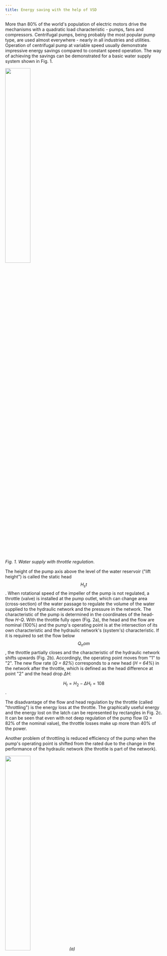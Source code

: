 ```yaml
---
title: Energy saving with the help of VSD
---
```


More than 80% of the world's population of electric motors drive the mechanisms
with a quadratic load characteristic - pumps, fans and compressors. Centrifugal
pumps, being probably the most popular pump type, are used almost everywhere -
nearly in all industries and utilities. Operation of centrifugal pump at
variable speed usually demonstrate impressive energy savings compared to
constant speed operation. The way of achieving the savings can be demonstrated
for a basic water supply system shown in Fig. 1.


<img src={PumpImage.src} width="40%" height="40%" />

_Fig. 1. Water supply with throttle regulation_.

The height of the pump axis above the level of the water reservoir ("lift
height") is called the static head $$H_st$$. When rotational speed of the
impeller of the pump is not regulated, a throttle (valve) is installed at the
pump outlet, which can change area (cross-section) of the water passage to
regulate the volume of the water supplied to the hydraulic network and the
pressure in the network. The characteristic of the pump is determined in the
coordinates of the head-flow _H-Q_. With the throttle fully open (Fig. 2a), the
head and the flow are nominal (100%) and the pump's operating point is at the
intersection of its own characteristic and the hydraulic network's (system's)
characteristic. If it is required to set the flow below $$Q_nom$$, the throttle
partially closes and the characteristic of the hydraulic network shifts upwards
(Fig. 2b). Accordingly, the operating point moves from "1" to "2". The new flow
rate (_Q = 82%_) corresponds to a new head (_H = 64%_) in the network after the
throttle, which is defined as the head difference at point "2" and the head drop
_ΔH_:

$$H_t=H_2-ΔH_t=108%-44%=64%$$.

The disadvantage of the flow and head regulation by the throttle (called
"throttling") is the energy loss at the throttle. The graphically useful energy
and the energy lost on the latch can be represented by rectangles in Fig. 2c. It
can be seen that even with not deep regulation of the pump flow (Q = 82% of the
nominal value), the throttle losses make up more than 40% of the power.

Another problem of throttling is reduced efficiency of the pump when the pump's
operating point is shifted from the rated due to the change in the performance
of the hydraulic network (the throttle is part of the network).


<img src={Pump_charsImage.src} width="40%" height="40%" /> _(a)_


<img src={Pump_chars2Image.src} width="40%" height="40%" /> _(b)_


<img src={Pump_chars_energiesImage.src} width="40%" height="40%" /> _(c)_

_Fig. 2. Throttle control_.

The power on the pump shaft is determined by the following expression:

$$P=(g * \rho * h * q)/(3.6 * 10^6 * \eta)$$,

where _P_ is in _kW_, _g_ is _gravity_ ( $$g = 9.81$$ $$m/s^2$$ ), $$\rho$$ is
_density_ of the [pumped fluid](Fluids.md) in $$kg / m^3$$, $$\eta$$ is
_efficiency_ of the pump, _h_ is _head_ in _m_ and _q_ is _flow_ in $$m^3 / h$$.

Thus, lower efficiency of the pump lead to increase power consumption. Fig. 3
shows the efficiency map of the pump (lines of equal efficiency).


<img src={Pump_chars_efficiencyImage.src} width="40%" height="40%" />

_Fig. 3. Pump efficiency_.

When adding the frequency converter to the motor driving the pump, the throttle
can be permanently set to the fully open position. Head and flow control is
performed by changing the rotational speed of the pump's impeller. Typically, a
system with pump speed control operates in a closed loop on the feedback signal
from the pressure sensor (Fig. 4).


<img src={Pump_fcImage.src} width="40%" height="40%" />

_Fig. 4. Water supply FC control_.

When the pressure in the network drops below by a value set by the operator,
which indicates an insufficient flow, the inverter automatically increases the
pump speed, which increases the flow rate and the pressure. Likewise, when the
pressure rises above a preset value, the flow rate needs to be reduced - this is
done by reducing the pump's speed.


<img src={Pump_chars_fcImage.src} width="40%" height="40%" /> _(a)_


<img src={Pump_chars_energyImage.src} width="40%" height="40%" /> _(b)_


<img src={Pump_chars_efficiency_fcImage.src} width="40%" height="40%" /> _(c)_

_Fig. 5. Impeller speed regulation_.

In contrast to the throttle control, when the displacement of the operating
point during regulation was effected by changing the characteristics of the
hydraulic network (the throttle is part of the network), in the event of a
change in the speed of rotation of the impeller, the pump characteristic _H-Q_
is shifted. Fig. 5a shows the displacement of the characteristics of the pump,
and the operating point of the process with a decrease in speed from _n_ to 82%
of _n_. Since the valve is fully open, there is no loss on it and all the
hydraulic energy generated by the pump is useful (Fig. 5b). It is noteworthy
that when the pump speed is regulated and the corresponding displacement of its
characteristic, the operating point is constantly in the zone of maximum
efficiency (Fig. 5c).
